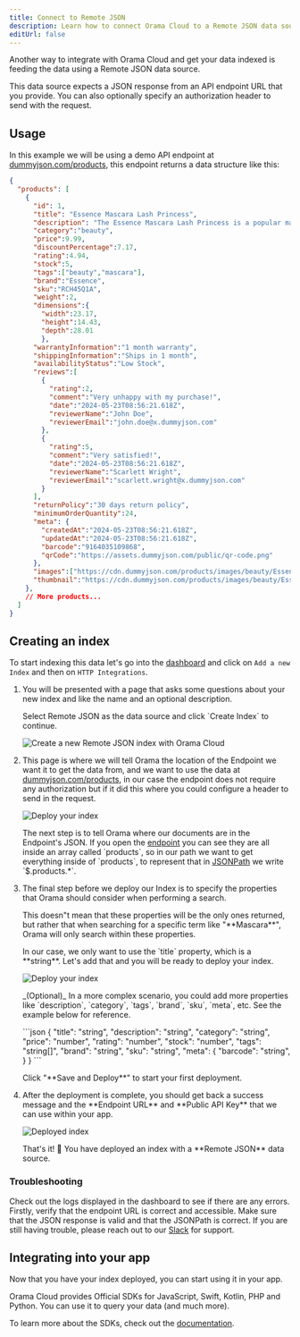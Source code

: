 ```yaml
---
title: Connect to Remote JSON
description: Learn how to connect Orama Cloud to a Remote JSON data source
editUrl: false
---
```


Another way to integrate with Orama Cloud and get your data indexed is feeding the data using a Remote JSON data source. 

This data source expects a JSON response from an API endpoint URL that you provide. You can also optionally specify an authorization header to send with the request.

## Usage

In this example we will be using a demo API endpoint at <a href="https://dummyjson.com/products" target="_blank">dummyjson.com/products</a>, this endpoint returns a data structure like this:

```json
{
  "products": [
    {
      "id": 1,
      "title": "Essence Mascara Lash Princess",
      "description": "The Essence Mascara Lash Princess is a popular mascara known for its volumizing and lengthening effects. Achieve dramatic lashes with this long-lasting and cruelty-free formula.",
      "category":"beauty",
      "price":9.99,
      "discountPercentage":7.17,
      "rating":4.94,
      "stock":5,
      "tags":["beauty","mascara"],
      "brand":"Essence",
      "sku":"RCH45Q1A",
      "weight":2,
      "dimensions":{
        "width":23.17,
        "height":14.43,
        "depth":28.01
        },
      "warrantyInformation":"1 month warranty",
      "shippingInformation":"Ships in 1 month",
      "availabilityStatus":"Low Stock",
      "reviews":[
        {
          "rating":2,
          "comment":"Very unhappy with my purchase!",
          "date":"2024-05-23T08:56:21.618Z",
          "reviewerName":"John Doe",
          "reviewerEmail":"john.doe@x.dummyjson.com"
        },
        {
          "rating":5,
          "comment":"Very satisfied!",
          "date":"2024-05-23T08:56:21.618Z",
          "reviewerName":"Scarlett Wright",
          "reviewerEmail":"scarlett.wright@x.dummyjson.com"
        }
      ],
      "returnPolicy":"30 days return policy",
      "minimumOrderQuantity":24,
      "meta": {
        "createdAt":"2024-05-23T08:56:21.618Z",
        "updatedAt":"2024-05-23T08:56:21.618Z",
        "barcode":"9164035109868",
        "qrCode":"https://assets.dummyjson.com/public/qr-code.png"
      },
      "images":["https://cdn.dummyjson.com/products/images/beauty/Essence%20Mascara%20Lash%20Princess/1.png"],
      "thumbnail":"https://cdn.dummyjson.com/products/images/beauty/Essence%20Mascara%20Lash%20Princess/thumbnail.png"
    },
    // More products...
  ]
}
```

## Creating an index

To start indexing this data let's go into the <a href="https://cloud.orama.com" target="_blank">dashboard</a> and click on `Add a new Index` and then on `HTTP Integrations`.

<Steps>
  <ol>
    <li>
      <p class="pl-10">You will be presented with a page that asks some questions about your new index and like the name and an optional description.</p>
      <p class="pl-10">Select Remote JSON as the data source and click `Create Index` to continue.</p>
      <img
        src="/cloud/guides/rest/2.png"
        alt="Create a new Remote JSON index with Orama Cloud"
        class="mx-10"
      />
    </li>
    <li>
      <p class="pl-10">This page is where we will tell Orama the location of the Endpoint we want it to get the data from, and we want to use the data at <a href="https://dummyjson.com/products" target="_blank">dummyjson.com/products</a>, in our case the endpoint does not require any authorization but if it did this where you could configure a header to send in the request.</p>
      <img
        src="/cloud/guides/rest/3.png"
        alt="Deploy your index"
        class="mx-10"
      />
      <p class="pl-10">The next step is to tell Orama where our documents are in the Endpoint's JSON. If you open the <a href="https://dummyjson.com/products" target="_blank">endpoint</a> you can see they are all inside an array called `products`, so in our path we want to get everything inside of `products`, to represent that in <a href="https://en.wikipedia.org/wiki/JSONPath" target="_blank">JSONPath</a> we write `$.products.*`.</p>
    </li>
    <li>
      <p class="pl-10">The final step before we deploy our Index is to specify the properties that Orama should consider when performing a search.</p>
      <p class="pl-10">This doesn"t mean that these properties will be the only ones returned, but rather that when searching for a specific term like "**Mascara**", Orama will only search within these properties.</p>
      <p class="pl-10">In our case, we only want to use the `title` property, which is a **string**. Let's add that and you will be ready to deploy your index.</p>
      <img
        src="/cloud/guides/rest/3.png"
        alt="Deploy your index"
        class="mx-10"
      />
      <p class="pl-10">_(Optional)_ In a more complex scenario, you could add more properties like `description`, `category`, `tags`, `brand`, `sku`, `meta`, etc. See the example below for reference.</p>
      <div class="pl-10">
```json
{
  "title": "string",
  "description": "string",
  "category": "string",
  "price": "number",
  "rating": "number",
  "stock": "number",
  "tags": "string[]",
  "brand": "string",
  "sku": "string",
  "meta": {
    "barcode": "string",
  }
}
```
      </div>
      <p class="pl-10">Click "**Save and Deploy**" to start your first deployment.</p>
    </li>
    <li>
      <p class="pl-10">After the deployment is complete, you should get back a success message and the **Endpoint URL** and **Public API Key** that we can use within your app.</p>
      <img
        src="/cloud/guides/rest/4.png"
        alt="Deployed index"
        class="mx-10"
      />
      <p class="pl-10">That's it! 🎉 You have deployed an index with a **Remote JSON** data source.</p>
    </li>
  </ol>
</Steps>

### Troubleshooting

Check out the logs displayed in the dashboard to see if there are any errors. Firstly, verify that the endpoint URL is correct and accessible.
Make sure that the JSON response is valid and that the JSONPath is correct. If you are still having trouble, please reach out to our [Slack](https://orama.to/slack) for support.

## Integrating into your app

Now that you have your index deployed, you can start using it in your app.

Orama Cloud provides Official SDKs for JavaScript, Swift, Kotlin, PHP and Python. You can use it to query your data (and much more).

To learn more about the SDKs, check out the [documentation](/cloud/integrating-orama-cloud/official-sdk).
